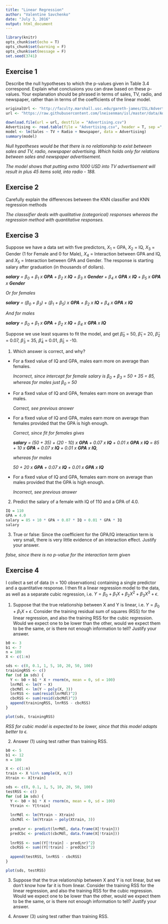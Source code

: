 ```yaml
---
title: "Linear Regression"
author: "Valentine Savchenko"
date: "July 3, 2016"
output: html_document
---
```


```r
library(knitr)
opts_chunk$set(echo = T)
opts_chunk$set(warning = F)
opts_chunk$set(message = F)
set.seed(3741)
```

## Exercise 1
Describe the null hypotheses to which the p-values given in Table 3.4 correspond. Explain what conclusions you can draw based on these p-values. Your explanation should be phrased in terms of sales, TV, radio, and newspaper, rather than in terms of the coefficients of the linear model.

```r
originalUrl <- "http://faculty.marshall.usc.edu/gareth-james/ISL/Advertising.csv"
url <- "https://raw.githubusercontent.com/lneisenman/isl/master/data/Advertising.csv"

download.file(url = url, destfile = "Advertising.csv")
Advertising <- read.table(file = "Advertising.csv", header = T, sep =",")
model <- lm(Sales ~ TV + Radio + Newspaper, data = Advertising)
summary(model)
```

*Null hypotheses would be that there is no relationship to exist between sales and TV, radio, newspaper advertising. Which holds only for relations between sales and newspaper advertisement.*

*The model shows that putting extra 1000 USD into TV advertisement will result in plus 45 items sold, into radio - 188.*

## Exercise 2
Carefully explain the differences between the KNN classifier and KNN regression methods

*The classsifier deals with qualitative (categorical) responses whereas the regression method with quantitative responses.*

## Exercise 3
Suppose we have a data set with five predictors, $X_1$ = GPA, $X_2$ = IQ, $X_3$ = Gender (1 for Female and 0 for Male), $X_4$ = Interaction between GPA and IQ, and $X_5$ = Interaction between GPA and Gender. The response is starting salary after graduation (in thousands of dollars).

***salary** = $\beta_0$ + $\beta_1$ x **GPA** + $\beta_2$ x **IQ** + $\beta_3$ x **Gender** + $\beta_4$ x **GPA** x **IQ** + $\beta_5$ x **GPA** x **Gender***

*Or for females*

***salary** = ($\beta_0$ + $\beta_3$) + ($\beta_1$ + $\beta_5$) x **GPA** + $\beta_2$ x **IQ** + $\beta_4$ x **GPA** x **IQ***

*And for males*

***salary** = $\beta_0$ + $\beta_1$ x **GPA** + $\beta_2$ x **IQ** + $\beta_4$ x **GPA** x **IQ***

Suppose we use least squares to fit the model, and get $\hat\beta_0$ = 50, $\hat\beta_1$ = 20, $\hat\beta_2$ = 0.07, $\hat\beta_3$ = 35, $\hat\beta_4$ = 0.01, $\hat\beta_5$ = -10.

1. Which answer is correct, and why?
  + For a fixed value of IQ and GPA, males earn more on average than females.
  
    *Incorrect, since intercept for female salary is $\beta_0$ + $\beta_3$ = 50 + 35 = 85, whereas for males just $\beta_0$ = 50*
  + For a fixed value of IQ and GPA, females earn more on average than males.
  
    *Correct, see previous answer*
  + For a fixed value of IQ and GPA, males earn more on average than females provided that the GPA is high enough.
  
    *Correct, since fit for females gives*
    
    ***salary** = (50 + 35) + (20 - 10) x **GPA** + 0.07 x **IQ** + 0.01 x **GPA** x **IQ** = 85 + 10 x **GPA** + 0.07 x **IQ** + 0.01 x **GPA** x **IQ**,*
    
    *whereas for males*
    
    *50 + 20 x **GPA** + 0.07 x **IQ**  + 0.01 x **GPA** x **IQ***
  + For a fixed value of IQ and GPA, females earn more on average than males provided that the GPA is high enough.
  
    *Incorrect, see previous answer*
2. Predict the salary of a female with IQ of 110 and a GPA of 4.0.

```r
IQ = 110
GPA = 4.0
salary = 85 + 10 * GPA + 0.07 * IQ + 0.01 * GPA * IQ
salary
```

3. True or false: Since the coefficient for the GPA/IQ interaction term is very small, there is very little evidence of an interaction effect. Justify your answer.

*false, since there is no p-value for the interaction term given*

## Exercise 4
I collect a set of data (n = 100 observations) containing a single predictor and a quantitative response. I then fit a linear regression model to the data, as well as a separate cubic regression, i.e. $Y = \beta_0 + \beta_1X + \beta_2X^2 + \beta_3X^3 + \epsilon$.

1. Suppose that the true relationship between X and Y is linear, i.e. $Y = \beta_0 + \beta_1X + \epsilon$. Consider the training residual sum of squares (RSS) for the linear regression, and also the training RSS for the cubic regression. Would we expect one to be lower than the other, would we expect them to be the same, or is there not enough information to tell? Justify your answer.

```r
b0 <- 3
b1 <- 7
n = 100
X <- c(1:n)

sds <- c(0, 0.1, 1, 5, 10, 20, 50, 100)
trainingRSS <- c()
for (sd in sds) {
  Y <- b0 + b1 * X + rnorm(n, mean = 0, sd = 100)
  lnrMdl <- lm(Y ~ X)
  cbcMdl <- lm(Y ~ poly(X, 3))
  lnrRSS <- sum(resid(lnrMdl)^2)
  cbcRSS <- sum(resid(cbcMdl)^2)
  append(trainingRSS, lnrRSS - cbcRSS)
}

plot(sds, trainingRSS)
```

*RSS for cubic model is expected to be lower, since that this model adapts better to $\epsilon$.*

2. Answer (1) using test rather than training RSS.

```r
b0 <- 5
b1 <- 12
n = 100

X <- c(1:n)
train <- X %in% sample(X, n/2)
Xtrain <- X[train]

sds <- c(0, 0.1, 1, 5, 10, 20, 50, 100)
testRSS <- c()
for (sd in sds) {
  Y <- b0 + b1 * X + rnorm(n, mean = 0, sd = 100)
  Ytrain <- Y[train]
  
  lnrMdl <- lm(Ytrain ~ Xtrain)
  cbcMdl <- lm(Ytrain ~ poly(Xtrain, 3))
  
  predLnr <- predict(lnrMdl, data.frame(X[!train]))
  predCbc <- predict(cbcMdl, data.frame(X[!train]))
  
  lnrRSS <- sum((Y[!train] - predLnr)^2)
  cbcRSS <- sum((Y[!train] - predCbc)^2)
  
  append(testRSS, lnrRSS - cbcRSS)
}

plot(sds, testRSS)
```

3. Suppose that the true relationship between X and Y is not linear, but we don't know how far it is from linear. Consider the training RSS for the linear regression, and also the training RSS for the cubic regression. Would we expect one to be lower than the other, would we expect them to be the same, or is there not enough information to tell? Justify your answer.

4. Answer (3) using test rather than training RSS.
